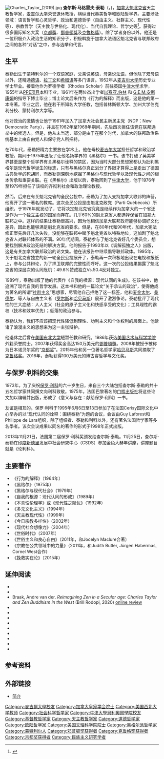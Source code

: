{{Other uses|subject=哲學家|other=-{zh:利比里亚; zh-hans:利比里亚; zh-hant:利比里亞; zh-tw:賴比瑞亞;}-政治人物|查爾斯·泰勒 (利比里亞政治人物)|查爾斯·泰勒 (-{zh:利比里亚; zh-hans:利比里亚; zh-hant:利比里亞; zh-tw:賴比瑞亞;}-政治人物)}}
[[File:Charles_Taylor_(2019).jpg|thumb]]
'''查尔斯·马格雷夫·泰勒'''（{{lang-fr|'''Charles Margrave Taylor'''}}，{{bd|1931年|11月5日}})，[[加拿大|加拿大]][[魁北克省|魁北克省]]天主教哲学家，[[麦吉尔大学|麦吉尔大学]]荣誉退休教授，横纵当代英美哲学和欧陆哲学界。主要涉及领域：语言哲学和心灵哲学、政治和道德哲学（自由主义、社群主义、现代性等）、宗教哲学（天主教与世俗化、现代化）、当代自我理论、哲学史等<ref>{{Cite book|title=自由主义基本理念 修订版|last=顾肃编|first=|publisher=南京：译林出版社|year=2013.01|isbn=978-7-5447-3419-6|location=|pages=549}}</ref>。获得过很多国际知名大奖（[[京都獎|京都獎]]、[[鄧普頓獎|鄧普頓獎]]及[[克魯格獎|克魯格獎]]）。除了学者身份以外，他还是一位积极介入政治生活的知识分子，积极斡旋于加拿大法语区魁北克省与联邦政府之间的各种“对话”之中，参与选举和代言。

== 生平 ==
泰勒出生于蒙特利尔的一个双语家庭，父亲说[[英语|英语]]，母亲说[[法语|法语]]，但他除了双母语以外，还精通[[德语|德语]]、[[拉丁文|拉丁文]]和[[希腊语|希腊语]]等多门语言。1952年从[[麦吉尔大学|麦吉尔大学]]历史专业学士毕业。接着他作为罗德学者（Rhodes Scholar）前往英国[[牛津大学|牛津大学]]求学，1955年从[[PPE项目|PPE项目]]本科毕业，1961年在两位杰出学者[[以赛亚·伯林|以赛亚.伯林]] 和 [[伊莉莎白·安斯康姆|G.E.M.安斯康姆]]的指导下博士毕业；博士论文后来作为《行为的解释》而出版，这是他的第一本专著。毕业之后，他在若干所知名大学任教，包括普林斯顿大学、加州大学伯克利分校、蒙特利尔大学等。

他对政治的激情也让他于1961年加入了加拿大社会民主新民主党（NDP：New Democratic Party），并且在1962年至1968年期间，先后四次担任该党在联邦选举中的候选人。但是，他从未当选，部分是由于在那个时代，加拿大的联邦政治系统基本上由自由党人和保守党人所把持。

在70年代，泰勒把精力主要放在学术上。他在母校[[麦吉尔大学|麦吉尔大学]]担任哲学和政治学教授，期间于1975年出版了让他名扬学界的《黑格尔》一书。该书打破了英美学界甚至是整个哲学界有关黑格尔诠释的禁区，因为当时大部分思想家都认为批判黑格尔是现代哲学诞生的标志，只有与黑格尔真正划分了界限才算得上是走出了德国古典哲学的死胡同，而泰勒则深刻地挖掘了黑格尔与现代哲学以及现代性之间的根本传承和重要关联。在《黑格尔》出版以后，泰勒回到了[[牛津大学|牛津大学]]，他于1976年至1979年担任了该校的齐彻利社会和政治理论教授。

然而，后来在有关魁北克省的全民公投中，泰勒为了加入支持加拿大联邦的阵营，他离开了这一著名的教席。这次全民公投是由魁北克政党（Parti Québécois）所组织，于1976年就发动了，它将决定魁北克省究竟是继续作为加拿大的一个省还是作为一个独立主权的国家而存在。几乎60%的魁北克省人都选择保留在加拿大联邦之中。这样的结果让泰勒很高兴，因为他相信加拿大联邦政府能够协调好文化差异，因此也能够满足魁北克省的要求。但是，在80年代和90年代，加拿大宪法修正案先后好几次失败，没能够在联邦中赋予魁北克省以特殊地位，这加剧了魁北克省人对联邦体系的不满。90年代期间，泰勒参与了魁北克省好几个委员会，想要找到解决政治死结的解决方案。他的报告于1993年以《调解孤独之人》出版，这是有关加拿大联邦政治的论文集。他在该报告中继续倡导联邦政体。1995年，关于魁北克省独立的新一轮全民公投展开了，泰勒再一次积极地出现在电视和报纸上，参与公共辩论，为了捍卫联邦的完整性而呼吁。这一次的公投结果揭露了魁北克省的深层次的认同危机：49.6%赞成独立Vs.50.4反对独立。

1989年，泰勒出版了他的代表作《自我的根源：现代认同的生成》。在该书中，他追溯了现代自我的哲学发展。这本书和他的一篇论文“关于承认的政治”，使得他成为著名的所谓“[[社群主义|社群主义]]”思想家，尽管他自己拒绝了这一标签，他和[[阿拉斯代爾·麥金泰爾|麦金太尔]]、[[麥可·桑德爾|桑德尔]]、{{link-en|瓦尔泽|Michael Walzer}}等人与自由主义者（[[罗尔斯|罗尔斯]]和[[哈贝马斯|哈贝马斯]]）展开了激烈争论。泰勒批评了现代性的三大症结：人人主义（社会的原子主义化和快感享受的文化）；工具理性的霸权（技术和效率优先）；低落的政治参与。

泰勒认为，我们不应该把现代性降低到理性、功利主义和个体权利的层面上。他诉诸了浪漫主义的思想来为这一主张辩护。

他退休之后曾在[[东北大学_(美国)|美国东北大学]]短暂任教和研究。1986年获选[[美国文理科学院|美国艺术与科学学院]]外籍荣誉院士。2007年获得奖金高达150万美元的[[鄧普頓獎|鄧普頓獎]]。2008年被授予被称为日本诺贝尔奖的“[[京都獎|京都奖]]”。2015年他和另一位著名哲学家[[尤尔根·哈贝马斯|哈贝马斯]]共同摘取了[[克鲁格奖|克鲁格奖]]。2016年，泰勒获得100万美元的博古睿哲学与文化奖。

== 与保罗·利科的交集 ==
1973年，为了庆祝[[保罗·利科|保罗·利科]]的六十岁生日，来自三个大陆包括查尔斯·泰勒的共十五名哲学家共同撰文向利科致敬。1975年，法国巴黎著名的[[门槛出版社|门槛出版社]]将这些论文加以编辑并出版，形成了《意义与存在：献给保罗·利科》一书。

友谊是相互的。保罗·利科于1995年6月6日至13日参加了在法国Cerisy国际文化中心举办的以“现代认同的诠释：围绕泰勒”为题的会议，会议由Guy Laforest和Philippe de Lara组织，除了组织者、泰勒和利科以外，还有著名法国哲学家{{link-fr|文森·德贡布|Vincent_Descombes}}等多名學者。该次会议成果以同名的著作的形式于1998年正式出版。

2013年11月21日，法国第二届保罗·利科奖颁发给查尔斯·泰勒。11月25日，查尔斯·泰勒在[[印度|印度]][[新德里|新德里]]发展中社会研究中心（CSDS）参加金色大赫年讲座，讲座题目就是《论利科》。

==主要著作==
*《行为的解释》（1964年）
*《黑格尔》（1975年）
*《黑格尔与现代社会》（1979年）
*《自我的根源：现代认同的形成》（1989年）
*《本真性伦理学》或《现代性之隐忧》（1992年）
*《多元文化主义》（1994年）
*《天主教现代性》（1999年）
*《今日宗教多样性》（2002年）
*《现代社会想像力》（2004年）
*《世俗时代》（2007年）
*《世俗主义和良心自由》（2011年，和Jocelyn Maclure合著）
*《宗教在公共领域中的力量》（2011年，和Judith Butler, Jürgen Habermas, Cornel West合作）
*《挽救实在论》（2015年）

== 延伸阅读 ==
{{refbegin|35em|indent=yes}}
* {{cite magazine|last=Barrie|first=John A.|year=1996|title=Probing Modernity|volume=40|issue=5|pages=82–83|issn=0033-5002|journal=Quadrant}}
* {{cite encyclopedia|last=Blakely|first=Jason|year=2016|title=Alasdair MacIntyre, Charles Taylor, and the Demise of Naturalism: Reunifying Political Theory and Social Science|location=Notre Dame, Indiana|publisher=University of Notre Dame Press|isbn=978-0-268-10064-3}}
* Braak, Andre van der.  ''Reimagining Zen in a Secular age: Charles Taylor and Zen Buddhism in the West'' (Brill Rodopi,  2020) [http://www.h-net.org/reviews/showrev.php?id=56335 online review]
* {{cite book|last=Gagnon|first=Bernard|year=2002|title=La philosophie morale et politique de Charles Taylor|url=https://archive.org/details/laphilosophiemor0000gagn|url-access=limited|trans-title=The Moral and Political Philosophy of Charles Taylor|language=fr|location=Quebec City, Quebec|publisher=Presses de l'Université Laval|isbn=978-2-7637-7866-2|access-date=November 24, 2020}}
* {{cite book|last=Lehman|first=Glen|year=2015|title=Charles Taylor's Ecological Conversations: Politics, Commonalities and the Natural Environment|location=Basingstoke, England|publisher=Palgrave Macmillan|isbn=978-1-137-52478-2}}
* {{cite book|last=McKenzie|first=Germán|year=2017|title=Interpreting Charles Taylor's Social Theory on Religion and Secularization|series=Sophia Studies in Cross-Cultural Philosophy of Traditions and Cultures|volume=20|location=Cham, Switzerland|publisher=Springer|doi=10.1007/978-3-319-47700-8|isbn=978-3-319-47698-8|issn=2211-1107}}
* {{cite book|last=Meijer|first=Michiel|year=2018|title=Charles Taylor's Doctrine of Strong Evaluation: Ethics and Ontology in a Scientific Age|location=London|publisher=Rowman & Littlefield|isbn=978-1-78660-400-2}}
* {{cite journal|title=Une spiritualité libérale? Alasdair MacIntyre et Charles Taylor en conversation|url=http://www.sps.cam.ac.uk/pol/staff/eperreausaussine/rfsp_552_0299.pdf|last=Perreau-Saussine|first=Émile|journal=Revue Française de Science Politique|publisher=Presses de Sciences Po.|issue=2|doi=10.3917/rfsp.552.0299|year=2005|volume=55|pages=299–315|language=fr|trans-title=A Liberal Spirituality? Alasdair MacIntyre and Charles Taylor in Conversation|archive-url=https://web.archive.org/web/20090327023117/http://www.polis.cam.ac.uk/contacts/staff/eperreausaussine/rfsp_552_0299.pdf|archive-date=March 27, 2009|access-date=February 15, 2015}}
* {{cite book|last=Redhead|first=Mark|year=2002|title=Charles Taylor: Thinking and Living Deep Diversity|series=Twentieth-Century Political Thinkers|location=Lanham, Maryland|publisher=Rowman & Littlefield|isbn=978-0-7425-2126-1}}
* {{cite journal|title=Who Are 'We'? Ambiguities of the Modern Self|last=Skinner|first=Quentin|journal=Inquiry|issue=2|doi=10.1080/00201749108602249|year=1991|volume=34|pages=133–153|author-link=Quentin Skinner}}
* {{cite thesis|last=Svetelj|first=Tone|year=2012|title=Rereading Modernity: Charles Taylor on Its Genesis and Prospects|degree=PhD|location=Chestnut Hills, Massachusetts|publisher=Boston College|hdl=2345/3853|hdl-access=free}}
* {{cite journal|title=Dialogical Approaches to Struggles over Recognition and Distribution|last=Temelini|first=Michael|journal=Critical Review of International Social and Political Philosophy|issue=4|doi=10.1080/13698230.2013.763517|year=2014|volume=17|pages=423–447|issn=1743-8772|s2cid=144378936}}
{{refend}}

== 参考资料 ==
{{reflist}}

== 外部链接 ==
* [https://www.mcgill.ca/philosophy/people/faculty/taylor 简介] {{Wayback|url=https://www.mcgill.ca/philosophy/people/faculty/taylor |date=20180516103554 }}

{{Ethics}}
{{社会与政治哲学}}
{{京都奖获得者|arts-philosophy}}
{{克鲁格奖获得者}}
{{邓普顿奖获得者}}

{{Authority control}}
{{DEFAULTSORT:Taylor, Charles}}
[[Category:麥吉爾大學校友|Category:麥吉爾大學校友]]
[[Category:加拿大皇家学会院士|Category:加拿大皇家学会院士]]
[[Category:美国西北大学教师|Category:美国西北大学教师]]
[[Category:社会科学哲学家|Category:社会科学哲学家]]
[[Category:牛津大學貝利奧爾學院校友|Category:牛津大學貝利奧爾學院校友]]
[[Category:基督教哲学家|Category:基督教哲学家]]
[[Category:天主教哲学家|Category:天主教哲学家]]
[[Category:道德哲学家|Category:道德哲学家]]
[[Category:欧陆哲学家|Category:欧陆哲学家]]
[[Category:美国文理科学院院士|Category:美国文理科学院院士]]
[[Category:黑格尔派哲学家|Category:黑格尔派哲学家]]
[[Category:蒙特利尔人|Category:蒙特利尔人]]
[[Category:邓普顿奖获得者|Category:邓普顿奖获得者]]
[[Category:克鲁格奖获得者|Category:克鲁格奖获得者]]
[[Category:京都奖获得者|Category:京都奖获得者]]
[[Category:民族主义研究学者|Category:民族主义研究学者]]